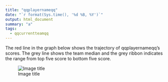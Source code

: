 ```yaml
---
title: "qqplayernameqq"
date: "`r format(Sys.time(), '%d %B, %Y')`"
output: html_document
summary: "a"
tags:
  - qqcurrentteamqq
---
```


The red line in the graph below shows the trajectory of qqplayernameqq's scores. The grey line shows the team median and the grey ribbon indicates the range from top five score to bottom five score.

![Image title](qqpathtoimageqq)
